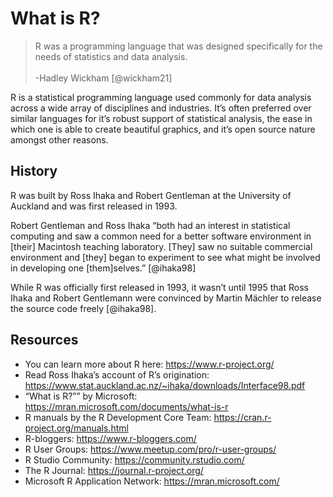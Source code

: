 # What is R?

> R was a programming language that was designed specifically for the needs of statistics and data analysis. <br><br> -Hadley Wickham [@wickham21]

R is a statistical programming language used commonly for data analysis across a wide array of disciplines and industries. It's often preferred over similar languages for it's robust support of statistical analysis, the ease in which one is able to create beautiful graphics, and it's open source nature amongst other reasons.

## History

R was built by Ross Ihaka and Robert Gentleman at the University of Auckland and was first released in 1993.

Robert Gentleman and Ross Ihaka "both had an interest in statistical computing and saw a common need for a better software environment in [their] Macintosh teaching laboratory. [They] saw no suitable commercial environment and [they] began to experiment to see what might be involved in developing one [them]selves." [@ihaka98]

While R was officially first released in 1993, it wasn't until 1995 that Ross Ihaka and Robert Gentlemann were convinced by  Martin Mächler to release the source code freely [@ihaka98]. 

## Resources

- You can learn more about R here: <https://www.r-project.org/>
- Read Ross Ihaka's account of R's origination: <https://www.stat.auckland.ac.nz/~ihaka/downloads/Interface98.pdf>
- "What is R?"" by Microsoft: <https://mran.microsoft.com/documents/what-is-r>
- R manuals by the R Development Core Team: <https://cran.r-project.org/manuals.html>
- R-bloggers: <https://www.r-bloggers.com/>
- R User Groups: <https://www.meetup.com/pro/r-user-groups/>
- R Studio Community: <https://community.rstudio.com/>
- The R Journal: <https://journal.r-project.org/>
- Microsoft R Application Network: <https://mran.microsoft.com/>